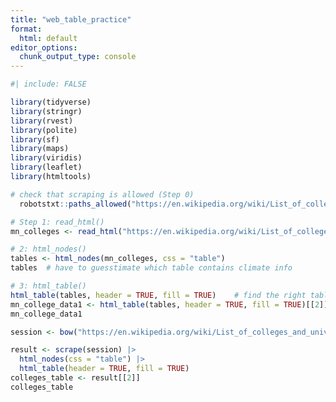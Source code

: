 ```yaml
---
title: "web_table_practice"
format:
  html: default
editor_options: 
  chunk_output_type: console
---
```


```r
#| include: FALSE

library(tidyverse)
library(stringr)
library(rvest)
library(polite)
library(sf)
library(maps)
library(viridis)
library(leaflet)
library(htmltools)

```

```r
# check that scraping is allowed (Step 0)
  robotstxt::paths_allowed("https://en.wikipedia.org/wiki/List_of_colleges_and_universities_in_Minnesota")

# Step 1: read_html()
mn_colleges <- read_html("https://en.wikipedia.org/wiki/List_of_colleges_and_universities_in_Minnesota")

# 2: html_nodes()
tables <- html_nodes(mn_colleges, css = "table") 
tables  # have to guesstimate which table contains climate info

# 3: html_table()
html_table(tables, header = TRUE, fill = TRUE)    # find the right table
mn_college_data1 <- html_table(tables, header = TRUE, fill = TRUE)[[2]]  
mn_college_data1
```

```r
session <- bow("https://en.wikipedia.org/wiki/List_of_colleges_and_universities_in_Minnesota", force = TRUE)

result <- scrape(session) |>
  html_nodes(css = "table") |> 
  html_table(header = TRUE, fill = TRUE)
colleges_table <- result[[2]]
colleges_table
```



